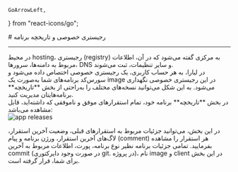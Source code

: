     GoArrowLeft,
} from "react-icons/go";


<Layout>
<Head>
<title>مستندات رجیستری خصوصی و تاریخچه برنامه - لیارا</title>

<meta property="og:title" content="مستندات خدمات رایانش ابری لیارا" />
<meta property="og:description" content="مستندات مربوط به رجیستری خصوصی و تاریخچه برنامه"  />
<meta property="og:image" content="https://media.liara.ir/logos/liara-poster.jpg" />
</Head>
# رجیستری خصوصی و تاریخچه برنامه

<hr className="mb-2" />
در محیط hosting، رجیستری (registry) به مرکزی گفته می‌شود که در آن، اطلاعات مربوط به دامنه‌ها، سرورها، DNS و سایر تنظیمات، ثبت می‌شوند.


<Section id="liara-private-registry" title="رجیستری خصوصی لیارا" />
در لیارا، به هر حساب کاربری، یک رجیستری خصوصی اختصاص داده می‌شود و سورس‌کد برنامه‌های شما به‌صورت یک image در این رجیستری خصوصی نگهداری می‌شود. به این شکل می‌توانید نسخه‌های مختلف را به‌راحتی از بخش **تاریخچه** برنامه‌هایتان مدیریت کنید.

<Section id="app-history" title="تاریخچه برنامه" />
در بخش **تاریخچه** برنامه خود، تمام استقرارهای موفق و ناموفقی که داشته‌اید، قابل مشاهده می‌باشد:
<div className="h-4" />
<img src="https://media.liara.ir/docs/releases.png" alt="app releases"/>
<div className="h-4" />

در این بخش، می‌توانید جزئیات مربوط به استقرارهای قبلی، وضعیت آخرین استقرار، لاگ‌های آخرین استقرار، ورژن برنامه و پیام (comment) هر استقرار را مشاهده بفرمایید. 
تمامی جزئیات برنامه نظیر نوع برنامه، پورت، اطلاعات مربوط به آخرین commit (در صورت وجود دایرکتوری git. در پروژه)، نام image و client در این بخش برای شما، قرار گرفته است. 

</Layout>